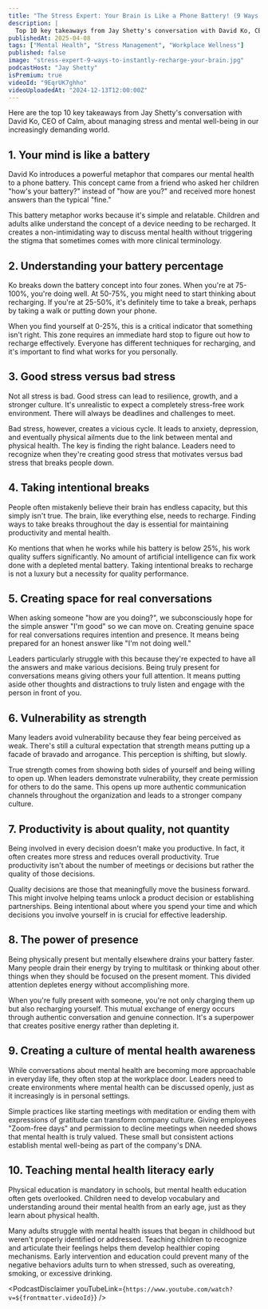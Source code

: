 ```yaml
---
title: "The Stress Expert: Your Brain is Like a Phone Battery! (9 Ways to Instantly Recharge)"
description: |
  Top 10 key takeaways from Jay Shetty's conversation with David Ko, CEO of Calm, about managing stress and mental well-being in our increasingly demanding world.
publishedAt: 2025-04-08
tags: ["Mental Health", "Stress Management", "Workplace Wellness"]
published: false
image: "stress-expert-9-ways-to-instantly-recharge-your-brain.jpg"
podcastHost: "Jay Shetty"
isPremium: true
videoId: "9EqrUK7ghho"
videoUploadedAt: "2024-12-13T12:00:00Z"
---
```



<PodcastSummaryPageLayout frontmatter={frontmatter}>

Here are the top 10 key takeaways from Jay Shetty's conversation with David Ko, CEO of Calm, about managing stress and mental well-being in our increasingly demanding world.

## 1. Your mind is like a battery

David Ko introduces a powerful metaphor that compares our mental health to a phone battery. This concept came from a friend who asked her children "how's your battery?" instead of "how are you?" and received more honest answers than the typical "fine."

This battery metaphor works because it's simple and relatable. Children and adults alike understand the concept of a device needing to be recharged. It creates a non-intimidating way to discuss mental health without triggering the stigma that sometimes comes with more clinical terminology.

## 2. Understanding your battery percentage

Ko breaks down the battery concept into four zones. When you're at 75-100%, you're doing well. At 50-75%, you might need to start thinking about recharging. If you're at 25-50%, it's definitely time to take a break, perhaps by taking a walk or putting down your phone.

When you find yourself at 0-25%, this is a critical indicator that something isn't right. This zone requires an immediate hard stop to figure out how to recharge effectively. Everyone has different techniques for recharging, and it's important to find what works for you personally.

## 3. Good stress versus bad stress

Not all stress is bad. Good stress can lead to resilience, growth, and a stronger culture. It's unrealistic to expect a completely stress-free work environment. There will always be deadlines and challenges to meet.

Bad stress, however, creates a vicious cycle. It leads to anxiety, depression, and eventually physical ailments due to the link between mental and physical health. The key is finding the right balance. Leaders need to recognize when they're creating good stress that motivates versus bad stress that breaks people down.

## 4. Taking intentional breaks

People often mistakenly believe their brain has endless capacity, but this simply isn't true. The brain, like everything else, needs to recharge. Finding ways to take breaks throughout the day is essential for maintaining productivity and mental health.

Ko mentions that when he works while his battery is below 25%, his work quality suffers significantly. No amount of artificial intelligence can fix work done with a depleted mental battery. Taking intentional breaks to recharge is not a luxury but a necessity for quality performance.

## 5. Creating space for real conversations

When asking someone "how are you doing?", we subconsciously hope for the simple answer "I'm good" so we can move on. Creating genuine space for real conversations requires intention and presence. It means being prepared for an honest answer like "I'm not doing well."

Leaders particularly struggle with this because they're expected to have all the answers and make various decisions. Being truly present for conversations means giving others your full attention. It means putting aside other thoughts and distractions to truly listen and engage with the person in front of you.

## 6. Vulnerability as strength

Many leaders avoid vulnerability because they fear being perceived as weak. There's still a cultural expectation that strength means putting up a facade of bravado and arrogance. This perception is shifting, but slowly.

True strength comes from showing both sides of yourself and being willing to open up. When leaders demonstrate vulnerability, they create permission for others to do the same. This opens up more authentic communication channels throughout the organization and leads to a stronger company culture.

## 7. Productivity is about quality, not quantity

Being involved in every decision doesn't make you productive. In fact, it often creates more stress and reduces overall productivity. True productivity isn't about the number of meetings or decisions but rather the quality of those decisions.

Quality decisions are those that meaningfully move the business forward. This might involve helping teams unlock a product decision or establishing partnerships. Being intentional about where you spend your time and which decisions you involve yourself in is crucial for effective leadership.

## 8. The power of presence

Being physically present but mentally elsewhere drains your battery faster. Many people drain their energy by trying to multitask or thinking about other things when they should be focused on the present moment. This divided attention depletes energy without accomplishing more.

When you're fully present with someone, you're not only charging them up but also recharging yourself. This mutual exchange of energy occurs through authentic conversation and genuine connection. It's a superpower that creates positive energy rather than depleting it.

## 9. Creating a culture of mental health awareness

While conversations about mental health are becoming more approachable in everyday life, they often stop at the workplace door. Leaders need to create environments where mental health can be discussed openly, just as it increasingly is in personal settings.

Simple practices like starting meetings with meditation or ending them with expressions of gratitude can transform company culture. Giving employees "Zoom-free days" and permission to decline meetings when needed shows that mental health is truly valued. These small but consistent actions establish mental well-being as part of the company's DNA.

## 10. Teaching mental health literacy early

Physical education is mandatory in schools, but mental health education often gets overlooked. Children need to develop vocabulary and understanding around their mental health from an early age, just as they learn about physical health.

Many adults struggle with mental health issues that began in childhood but weren't properly identified or addressed. Teaching children to recognize and articulate their feelings helps them develop healthier coping mechanisms. Early intervention and education could prevent many of the negative behaviors adults turn to when stressed, such as overeating, smoking, or excessive drinking.

<PodcastDisclaimer
  youTubeLink={`https://www.youtube.com/watch?v=${frontmatter.videoId}`}
/>

</PodcastSummaryPageLayout>
